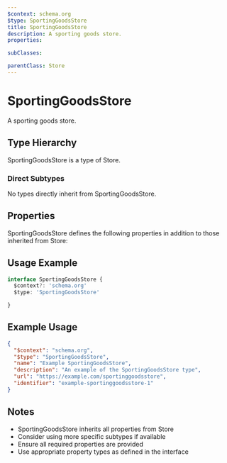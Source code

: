```yaml
---
$context: schema.org
$type: SportingGoodsStore
title: SportingGoodsStore
description: A sporting goods store.
properties:

subClasses:

parentClass: Store
---
```


# SportingGoodsStore

A sporting goods store.

## Type Hierarchy

SportingGoodsStore is a type of Store.

### Direct Subtypes

No types directly inherit from SportingGoodsStore.

## Properties

SportingGoodsStore defines the following properties in addition to those inherited from Store:



## Usage Example

```typescript
interface SportingGoodsStore {
  $context?: 'schema.org'
  $type: 'SportingGoodsStore'

}
```

## Example Usage

```json
{
  "$context": "schema.org",
  "$type": "SportingGoodsStore",
  "name": "Example SportingGoodsStore",
  "description": "An example of the SportingGoodsStore type",
  "url": "https://example.com/sportinggoodsstore",
  "identifier": "example-sportinggoodsstore-1"
}
```

## Notes

- SportingGoodsStore inherits all properties from Store
- Consider using more specific subtypes if available
- Ensure all required properties are provided
- Use appropriate property types as defined in the interface
